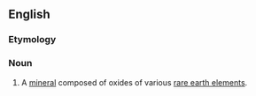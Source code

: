 ==English==

===Etymology===
{{suffix|en|Ferguson|ite}}

===Noun===
{{en-noun}}
{{wikipedia}}

# A [[mineral]] composed of oxides of various [[rare earth element]]s.